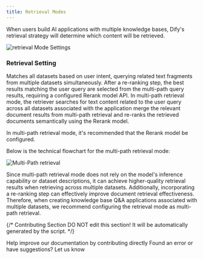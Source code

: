 ```yaml
---
title: Retrieval Modes
---
```



When users build AI applications with multiple knowledge bases, Dify's retrieval strategy will determine which content will be retrieved.

![retrieval Mode Settings](https://assets-docs.dify.ai/dify-enterprise-mintlify/en/learn-more/extended-reading/retrieval-augment/a44e23f00203fd85d16b090403f8fb58.png)

### Retrieval Setting

Matches all datasets based on user intent, querying related text fragments from multiple datasets simultaneously. After a re-ranking step, the best results matching the user query are selected from the multi-path query results, requiring a configured Rerank model API. In multi-path retrieval mode, the retriever searches for text content related to the user query across all datasets associated with the application merge the relevant document results from multi-path retrieval and re-ranks the retrieved documents semantically using the Rerank model.

In multi-path retrieval mode, it's recommended that the Rerank model be configured.

Below is the technical flowchart for the multi-path retrieval mode:

![Multi-Path retrieval](https://assets-docs.dify.ai/dify-enterprise-mintlify/en/learn-more/extended-reading/retrieval-augment/64007d543f1c5c3f2e87d606d79d04d3.png)

Since multi-path retrieval mode does not rely on the model's inference capability or dataset descriptions, it can achieve higher-quality retrieval results when retrieving across multiple datasets. Additionally, incorporating a re-ranking step can effectively improve document retrieval effectiveness. Therefore, when creating knowledge base Q\&A applications associated with multiple datasets, we recommend configuring the retrieval mode as multi-path retrieval.

{/*
Contributing Section
DO NOT edit this section!
It will be automatically generated by the script.
*/}

<CardGroup cols="2">
    <Card
        title="Edit this page"
        icon="pen-to-square"
        href="https://github.com/langgenius/dify-docs-mintlify/edit/main/en/learn-more/extended-reading/retrieval-augment/retrieval.mdx"
    >
        Help improve our documentation by contributing directly
    </Card>
    <Card
        title="Report an issue"
        icon="github"
        href="https://github.com/langgenius/dify-docs-mintlify/issues/new?title=Documentation%20Issue%3A%20e&body=%23%23%20Issue%20Description%0A%3C%21--%20Please%20briefly%20describe%20the%20issue%20you%20found%20--%3E%0A%0A%23%23%20Page%20Link%0Ahttps%3A%2F%2Fgithub.com%2Flanggenius%2Fdify-docs-mintlify%2Fblob%2Fmain%2Fen/learn-more/extended-reading/retrieval-augment%2Fretrieval.mdx%0A%0A%23%23%20Suggested%20Changes%0A%3C%21--%20If%20you%20have%20specific%20suggestions%20for%20changes%2C%20please%20describe%20them%20here%20--%3E%0A%0A%3C%21--%20Thank%20you%20for%20helping%20improve%20our%20documentation%21%20--%3E"
    >
        Found an error or have suggestions? Let us know
    </Card>
</CardGroup>
